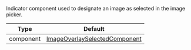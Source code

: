 Indicator component used to designate an image as selected in the image picker.

| Type | Default |
| - | - |
| component | [ImageOverlaySelectedComponent](https://github.com/GetStream/stream-chat-react-native/blob/main/package/src/components/AttachmentPicker/components/ImageOverlaySelectedComponent.tsx) |
